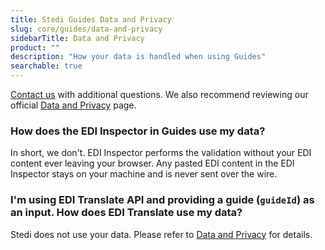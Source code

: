 ```yaml
---
title: Stedi Guides Data and Privacy
slug: core/guides/data-and-privacy
sidebarTitle: Data and Privacy
product: ""
description: "How your data is handled when using Guides"
searchable: true
---
```


 [Contact us](https://www.stedi.com/contact) with additional questions. We also recommend reviewing our official [Data and Privacy](/data-privacy) page.

### How does the EDI Inspector in Guides use my data?

In short, we don't. EDI Inspector performs the validation without your EDI content ever leaving your browser. Any pasted EDI content in the EDI Inspector stays on your machine and is never sent over the wire.

### I'm using EDI Translate API and providing a guide (`guideId`) as an input. How does EDI Translate use my data?

Stedi does not use your data. Please refer to [Data and Privacy](/data-privacy) for details.
